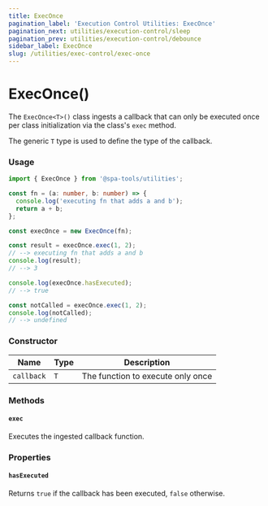 ```yaml
---
title: ExecOnce
pagination_label: 'Execution Control Utilities: ExecOnce'
pagination_next: utilities/execution-control/sleep
pagination_prev: utilities/execution-control/debounce
sidebar_label: ExecOnce
slug: /utilities/exec-control/exec-once
---
```



<PackageCaption packageName='@spa-tools/utilities' />

# ExecOnce()

The `ExecOnce<T>()` class ingests a callback that can only be
executed once per class initialization via the class's `exec` method.

The generic `T` type is used to define the type of the callback.

### Usage

```ts
import { ExecOnce } from '@spa-tools/utilities';

const fn = (a: number, b: number) => {
  console.log('executing fn that adds a and b');
  return a + b;
};

const execOnce = new ExecOnce(fn);

const result = execOnce.exec(1, 2);
// --> executing fn that adds a and b
console.log(result);
// --> 3

console.log(execOnce.hasExecuted);
// --> true

const notCalled = execOnce.exec(1, 2);
console.log(notCalled);
// --> undefined
```

### Constructor

| Name       | Type | Description                       |
| ---------- | ---- | --------------------------------- |
| `callback` | `T`  | The function to execute only once |

### Methods

#### `exec`

Executes the ingested callback function.

### Properties

#### `hasExecuted`

Returns `true` if the callback has been executed, `false` otherwise.
